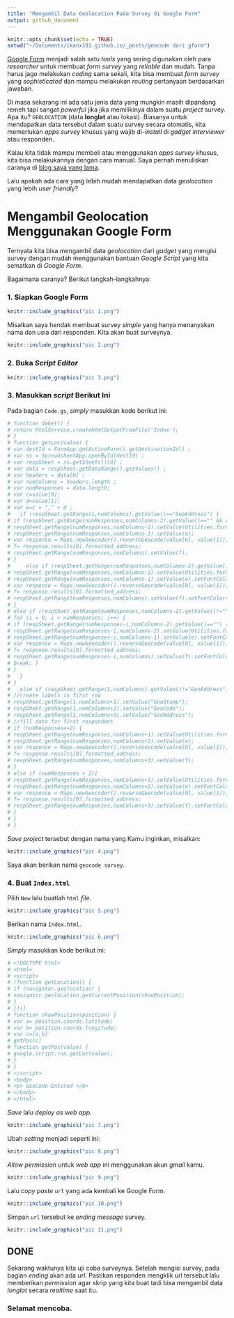```yaml
---
title: "Mengambil Data Geolocation Pada Survey di Google Form"
output: github_document
---
```


```r
knitr::opts_chunk$set(echo = TRUE)
setwd("~/Documents/ikanx101.github.io/_posts/geocode dari gform")
```

[Google Form](https://docs.google.com/forms/u/0/) menjadi salah satu _tools_ yang sering digunakan oleh para _researcher_ untuk membuat _form survey_ yang _reliable_ dan mudah. Tanpa harus jago melakukan _coding_ sama sekali, kita bisa membuat _form survey_ yang _sophisticated_ dan mampu melakukan _routing_ pertanyaan berdasarkan jawaban.

Di masa sekarang ini ada satu jenis data yang mungkin masih dipandang remeh tapi sangat _powerful_ jika jika memilikinya dalam suatu _project_ survey. Apa itu? `GEOLOCATION` (data __longlat__ atau lokasi). Biasanya untuk mendapatkan data tersebut dalam suatu survey secara otomatis, kita memerlukan _apps survey_ khusus yang wajib di-_install_ di _gadget_ _interviewer_ atau responden.

Kalau kita tidak mampu membeli atau menggunakan _apps survey_ khusus, kita bisa melakukannya dengan cara manual. Saya pernah menuliskan caranya di [blog saya yang lama](https://passingthroughresearcher.wordpress.com/2015/06/22/big-data-series-how-to-handle-geolocation-data-and-how-to-use-it-in-market-research/).

Lalu apakah ada cara yang lebih mudah mendapatkan data _geolocation_ yang lebih _user friendly_?

# Mengambil Geolocation Menggunakan Google Form

Ternyata kita bisa mengambil data _geolocation_ dari _gadget_ yang mengisi survey dengan mudah menggunakan bantuan _Google Script_ yang kita sematkan di _Google Form_.

Bagaimana caranya? Berikut langkah-langkahnya:

### 1. Siapkan Google Form

```r
knitr::include_graphics("pic 1.png")
```

Misalkan saya hendak membuat survey _simple_ yang hanya menanyakan nama dan usia dari responden. Kita akan buat surveynya.

```r
knitr::include_graphics("pic 2.png")
```

### 2. Buka _Script Editor_

```r
knitr::include_graphics("pic 3.png")
```

### 3. Masukkan _script_ Berikut Ini

Pada bagian `Code.gs`, _simply_ masukkan kode berikut ini:

```r
# function doGet() {
# return HtmlService.createHtmlOutputFromFile('Index');
# }
# function getLoc(value) {
# var destId = FormApp.getActiveForm().getDestinationId() ;
# var ss = SpreadsheetApp.openById(destId) ;
# var respSheet = ss.getSheets()[0] ;
# var data = respSheet.getDataRange().getValues() ;
# var headers = data[0] ;
# var numColumns = headers.length ;
# var numResponses = data.length;
# var c=value[0];
# var d=value[1];
# var e=c + "," + d ;
#   if (respSheet.getRange(1,numColumns).getValue()=="GeoAddress") {
# if (respSheet.getRange(numResponses,numColumns-2).getValue()=="" && respSheet.getRange(numResponses-1,numColumns-2).getValue()!="" ){
# respSheet.getRange(numResponses,numColumns-2).setValue(Utilities.formatDate(new Date(), "GMT+7", "MM/dd/yyyy HH:mm:ss"));
# respSheet.getRange(numResponses,numColumns-1).setValue(e);
# var response = Maps.newGeocoder().reverseGeocode(value[0], value[1]);
# f= response.results[0].formatted_address;
# respSheet.getRange(numResponses,numColumns).setValue(f);
# }
#     else if (respSheet.getRange(numResponses,numColumns-2).getValue()=="" && respSheet.getRange(numResponses-1,numColumns-2).getValue()=="" ){
# respSheet.getRange(numResponses,numColumns-2).setValue(Utilities.formatDate(new Date(), "GMT+7", "MM/dd/yyyy HH:mm:ss")).setFontColor("red");
# respSheet.getRange(numResponses,numColumns-1).setValue(e).setFontColor("red");
# var response = Maps.newGeocoder().reverseGeocode(value[0], value[1]);
# f= response.results[0].formatted_address;
# respSheet.getRange(numResponses,numColumns).setValue(f).setFontColor("red");
# }
# else if (respSheet.getRange(numResponses,numColumns-2).getValue()!=""){
# for (i = 0; i < numResponses; i++) {
# if (respSheet.getRange(numResponses-i,numColumns-2).getValue()=="") {
# respSheet.getRange(numResponses-i,numColumns-2).setValue(Utilities.formatDate(new Date(), "GMT+7", "MM/dd/yyyy HH:mm:ss")).setFontColor("red");
# respSheet.getRange(numResponses-i,numColumns-1).setValue(e).setFontColor("red");
# var response = Maps.newGeocoder().reverseGeocode(value[0], value[1]);
# f= response.results[0].formatted_address;
# respSheet.getRange(numResponses-i,numColumns).setValue(f).setFontColor("red");
# break; }
# }
#   }
# }
#   else if (respSheet.getRange(1,numColumns).getValue()!="GeoAddress") {
# //create labels in first row
# respSheet.getRange(1,numColumns+1).setValue("GeoStamp");
# respSheet.getRange(1,numColumns+2).setValue("GeoCode");
# respSheet.getRange(1,numColumns+3).setValue("GeoAddress");
# //fill data for first respondent
# if (numResponses==2) {
# respSheet.getRange(numResponses,numColumns+1).setValue(Utilities.formatDate(new Date(), "GMT+7", "MM/dd/yyyy HH:mm:ss"));
# respSheet.getRange(numResponses,numColumns+2).setValue(e);
# var response = Maps.newGeocoder().reverseGeocode(value[0], value[1]);
# f= response.results[0].formatted_address;
# respSheet.getRange(numResponses,numColumns+3).setValue(f);
# }
# else if (numResponses > 2){
# respSheet.getRange(numResponses,numColumns+1).setValue(Utilities.formatDate(new Date(), "GMT+7", "MM/dd/yyyy HH:mm:ss")).setFontColor("red");
# respSheet.getRange(numResponses,numColumns+2).setValue(e).setFontColor("red");
# var response = Maps.newGeocoder().reverseGeocode(value[0], value[1]);
# f= response.results[0].formatted_address;
# respSheet.getRange(numResponses,numColumns+3).setValue(f).setFontColor("red");
# }
# }
# }
```

_Save_ _project_ tersebut dengan nama yang Kamu inginkan, misalkan:

```r
knitr::include_graphics("pic 4.png")
```

Saya akan berikan nama `geocode survey`.

### 4. Buat `Index.html`

Pilih `New` lalu buatlah `html` _file_.

```r
knitr::include_graphics("pic 5.png")
```

Berikan nama `Index.html`.

```r
knitr::include_graphics("pic 6.png")
```

_Simply_ masukkan kode berikut ini:

```r
# <!DOCTYPE html>
# <html>
# <script>
# (function getLocation() {
# if (navigator.geolocation) {
# navigator.geolocation.getCurrentPosition(showPosition);
# }
# })()
# function showPosition(position) {
# var a= position.coords.latitude;
# var b= position.coords.longitude;
# var c=[a,b]
# getPos(c)
# function getPos(value) {
# google.script.run.getLoc(value);
# }
# }
# </script>
# <body>
# <p> GeoCode Entered </p>
# </body>
# </html>
```

_Save_ lalu _deploy as web app_.

```r
knitr::include_graphics("pic 7.png")
```

Ubah _setting_ menjadi seperti ini:

```r
knitr::include_graphics("pic 8.png")
```

_Allow permission_ untuk _web app_ ini menggunakan akun _gmail_ kamu.

```r
knitr::include_graphics("pic 9.png")
```

Lalu _copy paste_ `url` yang ada kembali ke Google Form.

```r
knitr::include_graphics("pic 10.png")
```

Simpan `url` tersebut ke _ending message_ survey.

```r
knitr::include_graphics("pic 11.png")
```

## DONE

Sekarang waktunya kita uji coba surveynya. Setelah mengisi survey, pada bagian _ending_ akan ada _url_. Pastikan responden mengklik url tersebut lalu memberikan _permission_ agar skrip yang kita buat tadi bisa mengambil data _longlat_ secara _realtime_ saat itu.

### Selamat mencoba.




